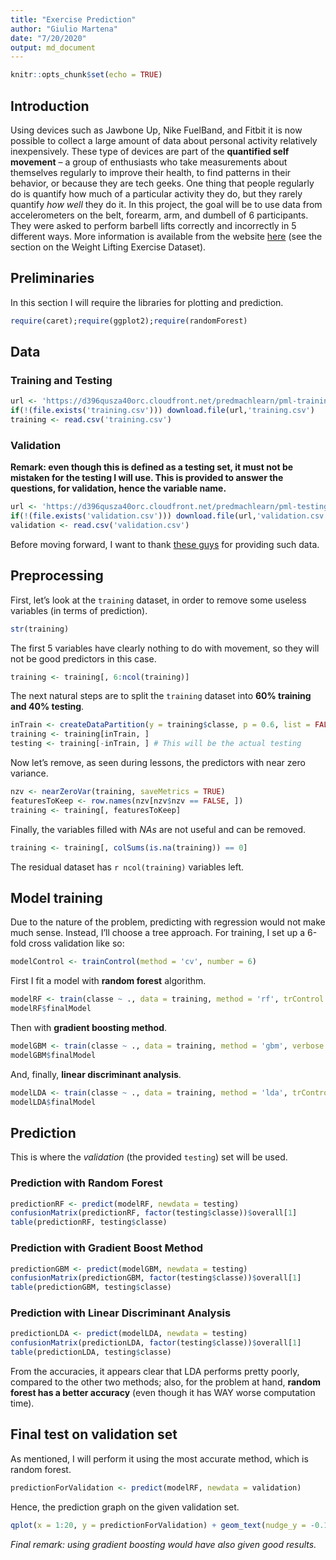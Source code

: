 ```yaml
---
title: "Exercise Prediction"
author: "Giulio Martena"
date: "7/20/2020"
output: md_document
---
```


```r
knitr::opts_chunk$set(echo = TRUE)
```

## Introduction

Using devices such as Jawbone Up, Nike FuelBand, and Fitbit it is now possible to collect a large amount of data about personal activity relatively inexpensively. These type of devices are part of the **quantified self movement** – a group of enthusiasts who take measurements about themselves regularly to improve their health, to find patterns in their behavior, or because they are tech geeks. One thing that people regularly do is quantify how much of a particular activity they do, but they rarely quantify *how well* they do it. In this project, the goal will be to use data from accelerometers on the belt, forearm, arm, and dumbell of 6 participants. They were asked to perform barbell lifts correctly and incorrectly in 5 different ways. More information is available from the website [here](http://web.archive.org/web/20161224072740/http:/groupware.les.inf.puc-rio.br/har) (see the section on the Weight Lifting Exercise Dataset).

## Preliminaries

In this section I will require the libraries for plotting and prediction.

```r
require(caret);require(ggplot2);require(randomForest)
```

## Data

### Training and Testing

```r
url <- 'https://d396qusza40orc.cloudfront.net/predmachlearn/pml-training.csv'
if(!(file.exists('training.csv'))) download.file(url,'training.csv')
training <- read.csv('training.csv')
```

### Validation

**Remark: even though this is defined as a testing set, it must not be mistaken for the testing I will use. This is provided to answer the questions, for validation, hence the variable name.**

```r
url <- 'https://d396qusza40orc.cloudfront.net/predmachlearn/pml-testing.csv'
if(!(file.exists('validation.csv'))) download.file(url,'validation.csv')
validation <- read.csv('validation.csv')
```

Before moving forward, I want to thank [these guys](http://web.archive.org/web/20161224072740/http:/groupware.les.inf.puc-rio.br/har) for providing such data.

## Preprocessing

First, let's look at the `training` dataset, in order to remove some useless variables (in terms of prediction).

```r
str(training)
```

The first 5 variables have clearly nothing to do with movement, so they will not be good predictors in this case.

```r
training <- training[, 6:ncol(training)]
```

The next natural steps are to split the `training` dataset into **60% training and 40% testing**.

```r
inTrain <- createDataPartition(y = training$classe, p = 0.6, list = FALSE)
training <- training[inTrain, ]
testing <- training[-inTrain, ] # This will be the actual testing
```

Now let's remove, as seen during lessons, the predictors with near zero variance.

```r
nzv <- nearZeroVar(training, saveMetrics = TRUE)
featuresToKeep <- row.names(nzv[nzv$nzv == FALSE, ])
training <- training[, featuresToKeep]
```

Finally, the variables filled with *NAs* are not useful and can be removed.

```r
training <- training[, colSums(is.na(training)) == 0]
```

The residual dataset has `r ncol(training)` variables left.

## Model training

Due to the nature of the problem, predicting with regression would not make much sense. Instead, I'll choose a tree approach.  For training, I set up a 6-fold cross validation like so:

```r
modelControl <- trainControl(method = 'cv', number = 6)
```

First I fit a model with **random forest** algorithm.

```r
modelRF <- train(classe ~ ., data = training, method = 'rf', trControl = modelControl)
modelRF$finalModel
```

Then with **gradient boosting method**.

```r
modelGBM <- train(classe ~ ., data = training, method = 'gbm', verbose = FALSE, trControl = modelControl)
modelGBM$finalModel
```

And, finally, **linear discriminant analysis**.

```r
modelLDA <- train(classe ~ ., data = training, method = 'lda', trControl = modelControl)
modelLDA$finalModel
```

## Prediction

This is where the *validation* (the provided `testing`) set will be used.

### Prediction with Random Forest

```r
predictionRF <- predict(modelRF, newdata = testing)
confusionMatrix(predictionRF, factor(testing$classe))$overall[1]
table(predictionRF, testing$classe)
```

### Prediction with Gradient Boost Method

```r
predictionGBM <- predict(modelGBM, newdata = testing)
confusionMatrix(predictionGBM, factor(testing$classe))$overall[1]
table(predictionGBM, testing$classe)
```

### Prediction with Linear Discriminant Analysis

```r
predictionLDA <- predict(modelLDA, newdata = testing)
confusionMatrix(predictionLDA, factor(testing$classe))$overall[1]
table(predictionLDA, testing$classe)
```

From the accuracies, it appears clear that LDA performs pretty poorly, compared to the other two methods; also, for the problem at hand, **random forest has a better accuracy** (even though it has WAY worse computation time).

## Final test on validation set

As mentioned, I will perform it using the most accurate method, which is random forest.

```r
predictionForValidation <- predict(modelRF, newdata = validation)
```

Hence, the prediction graph on the given validation set.

```r
qplot(x = 1:20, y = predictionForValidation) + geom_text(nudge_y = -0.1, aes(label = 1:20)) + xlab('Question number') + ylab('Class predicted')
```

*Final remark: using gradient boosting would have also given good results.*